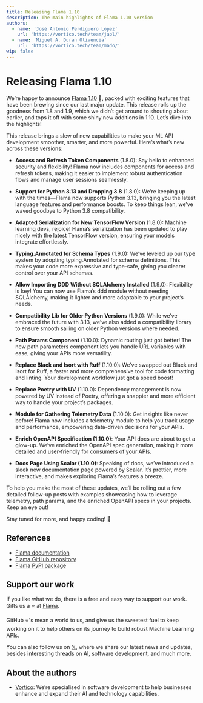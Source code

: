 ```yaml
---
title: Releasing Flama 1.10
description: The main highlights of Flama 1.10 version
authors:
  - name: 'José Antonio Perdiguero López'
    url: 'https://vortico.tech/team/japl/'
  - name: 'Miguel A. Duran Olivencia'
    url: 'https://vortico.tech/team/mado/'
wip: false
---
```


# Releasing Flama 1.10

We’re happy to announce
[Flama 1.10](https://github.com/vortico/flama/releases/tag/v1.10.0/) 🎉,
packed with exciting features that have been brewing since our last major
update. This release rolls up the goodness from 1.8 and 1.9, which we didn’t
get around to shouting about earlier, and tops it off with some shiny new
additions in 1.10. Let’s dive into the highlights!

This release brings a slew of new capabilities to make your ML API development
smoother, smarter, and more powerful. Here’s what’s new across these versions:

- **Access and Refresh Token Components** (1.8.0): Say hello to enhanced security
  and flexibility! Flama now includes components for access and refresh tokens,
  making it easier to implement robust authentication flows and manage user
  sessions seamlessly.

- **Support for Python 3.13 and Dropping 3.8** (1.8.0): We’re keeping up with the
  times—Flama now supports Python 3.13, bringing you the latest language
  features and performance boosts. To keep things lean, we’ve waved goodbye to
  Python 3.8 compatibility.

- **Adapted Serialization for New TensorFlow Version** (1.8.0): Machine learning
  devs, rejoice! Flama’s serialization has been updated to play nicely with the
  latest TensorFlow version, ensuring your models integrate effortlessly.

- **Typing.Annotated for Schema Types** (1.9.0): We’ve leveled up our type system
  by adopting typing.Annotated for schema definitions. This makes your code more
  expressive and type-safe, giving you clearer control over your API schemas.

- **Allow Importing DDD Without SQLAlchemy Installed** (1.9.0): Flexibility is
  key! You can now use Flama’s ddd module without needing SQLAlchemy, making
  it lighter and more adaptable to your project’s needs.

- **Compatibility Lib for Older Python Versions** (1.9.0): While we’ve embraced
  the future with 3.13, we’ve also added a compatibility library to ensure
  smooth sailing on older Python versions where needed.

- **Path Params Component** (1.10.0): Dynamic routing just got better! The new
  path parameters component lets you handle URL variables with ease, giving your
  APIs more versatility.

- **Replace Black and Isort with Ruff** (1.10.0): We’ve swapped out Black and
  Isort for Ruff, a faster and more comprehensive tool for code formatting and
  linting. Your development workflow just got a speed boost!

- **Replace Poetry with UV** (1.10.0): Dependency management is now powered by UV
  instead of Poetry, offering a snappier and more efficient way to handle your
  project’s packages.

- **Module for Gathering Telemetry Data** (1.10.0): Get insights like never
  before! Flama now includes a telemetry module to help you track usage and
  performance, empowering data-driven decisions for your APIs.

- **Enrich OpenAPI Specification (1.10.0)**: Your API docs are about to get a
  glow-up. We’ve enriched the OpenAPI spec generation, making it more
  detailed and user-friendly for consumers of your APIs.

- **Docs Page Using Scalar (1.10.0)**: Speaking of docs, we’ve introduced a
  sleek new documentation page powered by Scalar. It’s prettier, more
  interactive, and makes exploring Flama’s features a breeze.

To help you make the most of these updates, we’ll be rolling out a few
detailed follow-up posts with examples showcasing how to leverage telemetry,
path params, and the enriched OpenAPI specs in your projects. Keep an eye out!

Stay tuned for more, and happy coding! 🚀

## References

- [Flama documentation](https://flama.dev/docs/)
- [Flama GitHub repository](https://github.com/vortico/flama)
- [Flama PyPI package](https://pypi.org/project/flama/)

## Support our work

If you like what we do, there is a free and easy way to support our work.
Gifts us a ⭐ at [Flama](https://github.com/vortico/flama).

GitHub ⭐'s mean a world to us, and give us the sweetest fuel to keep
working on it to help others on its journey to build robust Machine Learning
APIs.

You can also follow us on [𝕏](https://x.com/VorticoTech), where we share our
latest news and updates, besides interesting threads on AI, software
development, and much more.

## About the authors

- [Vortico](https://vortico.tech/): We’re specialised in software development
  to help businesses enhance and expand their AI and technology capabilities.
